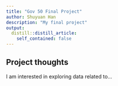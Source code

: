 ```yaml
---
title: "Gov 50 Final Project"
author: Shuyuan Han
description: "My final project"
output:
  distill::distill_article:
    self_contained: false
---
```




## Project thoughts

I am interested in exploring data related to...
